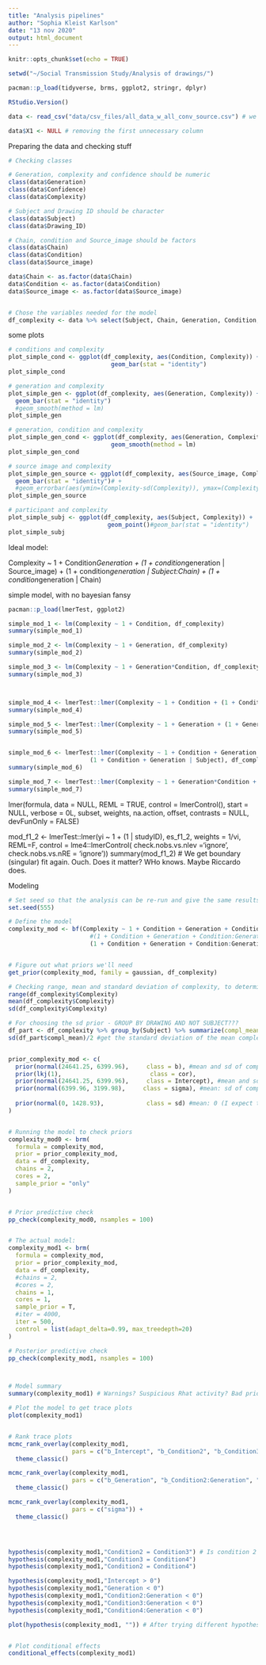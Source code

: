 ```yaml
---
title: "Analysis pipelines"
author: "Sophia Kleist Karlson"
date: "13 nov 2020"
output: html_document
---
```


```r
knitr::opts_chunk$set(echo = TRUE)
```


```r
setwd("~/Social Transmission Study/Analysis of drawings/")

pacman::p_load(tidyverse, brms, ggplot2, stringr, dplyr)

RStudio.Version() 

data <- read_csv("data/csv_files/all_data_w_all_conv_source.csv") # we use all_data_w_all_conv_source.csv

data$X1 <- NULL # removing the first unnecessary column

```


Preparing the data and checking stuff
```r
# Checking classes

# Generation, complexity and confidence should be numeric
class(data$Generation)
class(data$Confidence)
class(data$Complexity)

# Subject and Drawing ID should be character
class(data$Subject)
class(data$Drawing_ID)

# Chain, condition and Source_image should be factors
class(data$Chain)
class(data$Condition)
class(data$Source_image)

data$Chain <- as.factor(data$Chain)
data$Condition <- as.factor(data$Condition)
data$Source_image <- as.factor(data$Source_image)


# Chose the variables needed for the model
df_complexity <- data %>% select(Subject, Chain, Generation, Condition, Source_image, Complexity)#, Drawing_ID

```



some plots
```r
# conditions and complexity
plot_simple_cond <- ggplot(df_complexity, aes(Condition, Complexity)) +
                             geom_bar(stat = "identity")
plot_simple_cond

# generation and complexity
plot_simple_gen <- ggplot(df_complexity, aes(Generation, Complexity)) +
  geom_bar(stat = "identity")
  #geom_smooth(method = lm)
plot_simple_gen

# generation, condition and complexity
plot_simple_gen_cond <- ggplot(df_complexity, aes(Generation, Complexity, color = Condition)) +
                             geom_smooth(method = lm)
plot_simple_gen_cond

# source image and complexity
plot_simple_gen_source <- ggplot(df_complexity, aes(Source_image, Complexity)) +
  geom_bar(stat = "identity")# +
  #geom_errorbar(aes(ymin=(Complexity-sd(Complexity)), ymax=(Complexity-sd(Complexity))), width=.2, position=position_dodge(.9))
plot_simple_gen_source

# participant and complexity
plot_simple_subj <- ggplot(df_complexity, aes(Subject, Complexity)) +
                            geom_point()#geom_bar(stat = "identity")
plot_simple_subj

```


Ideal model: 

Complexity ~ 1 + Condition*Generation +
  (1 + condition*generation | Source_image) +
  (1 + condition*generation | Subject:Chain) +
  (1 + condition*generation | Chain)


simple model, with no bayesian fansy
```r
pacman::p_load(lmerTest, ggplot2)

simple_mod_1 <- lm(Complexity ~ 1 + Condition, df_complexity)
summary(simple_mod_1)

simple_mod_2 <- lm(Complexity ~ 1 + Generation, df_complexity)
summary(simple_mod_2)

simple_mod_3 <- lm(Complexity ~ 1 + Generation*Condition, df_complexity)
summary(simple_mod_3)



simple_mod_4 <- lmerTest::lmer(Complexity ~ 1 + Condition + (1 + Condition | Subject), df_complexity)
summary(simple_mod_4)

simple_mod_5 <- lmerTest::lmer(Complexity ~ 1 + Generation + (1 + Generation | Subject), df_complexity)
summary(simple_mod_5)


simple_mod_6 <- lmerTest::lmer(Complexity ~ 1 + Condition + Generation + 
                       (1 + Condition + Generation | Subject), df_complexity)
summary(simple_mod_6)

simple_mod_7 <- lmerTest::lmer(Complexity ~ 1 + Generation*Condition + (1 + Generation*Condition | Subject), df_complexity)
summary(simple_mod_7)
```

lmer(formula, data = NULL, REML = TRUE, control = lmerControl(),
     start = NULL, verbose = 0L, subset, weights, na.action,
     offset, contrasts = NULL, devFunOnly = FALSE)

mod_f1_2 <- lmerTest::lmer(yi ~ 1 + (1 | studyID), es_f1_2, weights = 1/vi, REML=F, control = lme4::lmerControl( check.nobs.vs.nlev ='ignore', check.nobs.vs.nRE = 'ignore'))
summary(mod_f1_2) # We get boundary (singular) fit again. Ouch. Does it matter? WHo knows. Maybe Riccardo does.




Modeling
```r
# Set seed so that the analysis can be re-run and give the same results
set.seed(555)

# Define the model
complexity_mod <- bf(Complexity ~ 1 + Condition + Generation + Condition:Generation + 
                       #(1 + Condition + Generation + Condition:Generation | Subject:Chain)) #+
                       (1 + Condition + Generation + Condition:Generation | Source_image))


# Figure out what priors we'll need
get_prior(complexity_mod, family = gaussian, df_complexity)

# Checking range, mean and standard deviation of complexity, to determine which family to choose and to use for beta- and intercept-priors
range(df_complexity$Complexity)
mean(df_complexity$Complexity)
sd(df_complexity$Complexity)

# For choosing the sd prior - GROUP BY DRAWING AND NOT SUBJECT???
df_part <- df_complexity %>% group_by(Subject) %>% summarize(compl_mean = mean(Complexity)) #find mean complexity for each participant
sd(df_part$compl_mean)/2 #get the standard deviation of the mean complexity for each participant. Divide this in two


prior_complexity_mod <- c(
  prior(normal(24641.25, 6399.96),     class = b), #mean and sd of complexity
  prior(lkj(1),                         class = cor),
  prior(normal(24641.25, 6399.96),     class = Intercept), #mean and sd of complexity
  prior(normal(6399.96, 3199.98),     class = sigma), #mean: sd of complexity sigma: half of the sd of complexity
  
  prior(normal(0, 1428.93),            class = sd) #mean: 0 (I expect that they might not vary at all). sd for the mean complexity for each participant = 2780.45. sigma should go from 0 (the mean of the prior) to around that -> sigma: 1390.23.
)


# Running the model to check priors
complexity_mod0 <- brm(
  formula = complexity_mod, 
  prior = prior_complexity_mod,
  data = df_complexity,
  chains = 2,
  cores = 2,
  sample_prior = "only"
)


# Prior predictive check
pp_check(complexity_mod0, nsamples = 100) 


# The actual model:
complexity_mod1 <- brm(
  formula = complexity_mod, 
  prior = prior_complexity_mod,
  data = df_complexity,
  #chains = 2,
  #cores = 2,
  chains = 1,
  cores = 1, 
  sample_prior = T,
  #iter = 4000,
  iter = 500,
  control = list(adapt_delta=0.99, max_treedepth=20)
)

# Posterior predictive check
pp_check(complexity_mod1, nsamples = 100)



# Model summary
summary(complexity_mod1) # Warnings? Suspicious Rhat activity? Bad priors?

# Plot the model to get trace plots
plot(complexity_mod1)


# Rank trace plots
mcmc_rank_overlay(complexity_mod1, 
                  pars = c("b_Intercept", "b_Condition2", "b_Condition3", "b_Condition4")) + 
  theme_classic()

mcmc_rank_overlay(complexity_mod1, 
                  pars = c("b_Generation", "b_Condition2:Generation", "b_Condition3:Generation", "b_Condition4:Generation")) + 
  theme_classic()

mcmc_rank_overlay(complexity_mod1, 
                  pars = c("sigma")) + 
  theme_classic()




hypothesis(complexity_mod1,"Condition2 = Condition3") # Is condition 2 more complex than condition 3?
hypothesis(complexity_mod1,"Condition3 = Condition4")
hypothesis(complexity_mod1,"Condition2 = Condition4")

hypothesis(complexity_mod1,"Intercept > 0")
hypothesis(complexity_mod1,"Generation < 0")
hypothesis(complexity_mod1,"Condition2:Generation < 0")
hypothesis(complexity_mod1,"Condition3:Generation < 0")
hypothesis(complexity_mod1,"Condition4:Generation < 0")

plot(hypothesis(complexity_mod1, "")) # After trying different hypotheses, this turned out to be the best


# Plot conditional effects
conditional_effects(complexity_mod1)
```


